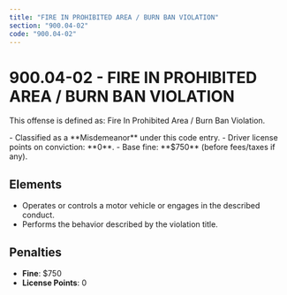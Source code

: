```yaml
---
title: "FIRE IN PROHIBITED AREA / BURN BAN VIOLATION"
section: "900.04-02"
code: "900.04-02"
---
```





# 900.04-02 - FIRE IN PROHIBITED AREA / BURN BAN VIOLATION

This offense is defined as: Fire In Prohibited Area / Burn Ban Violation.

<Aside type="caution" title="Charge Type: Misdemeanor">
- Classified as a **Misdemeanor** under this code entry.
- Driver license points on conviction: **0**.
- Base fine: **$750** (before fees/taxes if any).
</Aside>

## Elements
- Operates or controls a motor vehicle or engages in the described conduct.
- Performs the behavior described by the violation title.

## Penalties
- **Fine**: $750
- **License Points**: 0
